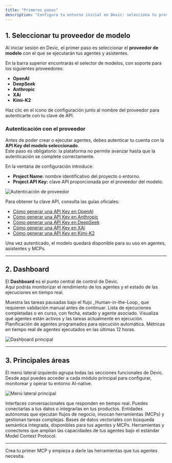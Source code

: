 ```yaml
---
title: "Primeros pasos"
description: "Configura tu entorno inicial en Devic: selecciona tu proveedor de modelo, autentícate y conoce las áreas principales de la plataforma."
---
```


## 1. Seleccionar tu proveedor de modelo

Al iniciar sesión en Devic, el primer paso es seleccionar el **proveedor de modelo** con el que se ejecutarán tus agentes y asistentes.

En la barra superior encontrarás el selector de modelos, con soporte para los siguientes proveedores:

- **OpenAI**
- **DeepSeek**
- **Anthropic**
- **XAi**
- **Kimi-K2**

<Card title="Configuración de proveedor" icon="gear" horizontal>
  Haz clic en el icono de configuración junto al nombre del proveedor para autenticarte con tu clave de API.
</Card>

### Autenticación con el proveedor

Antes de poder crear o ejecutar agentes, debes autenticar tu cuenta con la **API Key del modelo seleccionado**.\
Este paso es obligatorio: la plataforma no permite avanzar hasta que la autenticación se complete correctamente.

En la ventana de configuración introduce:

- **Project Name:** nombre identificativo del proyecto o entorno.
- **Project API Key:** clave API proporcionada por el proveedor del modelo.

![Autenticación de proveedor](/APIKeymodel.png)

Para obtener tu clave API, consulta las guías oficiales:

- [Cómo generar una API Key en OpenAI](https://platform.openai.com/account/api-keys)
- [Cómo generar una API Key en Anthropic](https://docs.anthropic.com/en/api/getting-started)
- [Cómo generar una API Key en DeepSeek](https://api-docs.deepseek.com/)
- [Cómo generar una API Key en XAi](https://x.ai/api)
- [Cómo generar una API Key en Kimi-K2](https://kimi.moonshot.cn/docs)

Una vez autenticado, el modelo quedará disponible para su uso en agentes, asistentes y MCPs.

---

## 2. Dashboard

El **Dashboard** es el punto central de control de Devic.\
Aquí podrás monitorizar el rendimiento de los agentes y el estado de las ejecuciones en tiempo real.

<Columns cols={2}>
  <Card title="Ejecuciones en espera de aprobación" icon="hand">
    Muestra las tareas pausadas bajo el flujo _Human-in-the-Loop_ que requieren validación manual antes de continuar.
  </Card>
  <Card title="Ejecuciones recientes" icon="clock-rotate-left">
    Lista de ejecuciones completadas o en curso, con fecha, estado y agente asociado.
  </Card>
  <Card title="Ejecuciones en progreso" icon="spinner">
    Visualiza qué agentes están activos y las tareas actualmente en ejecución.
  </Card>
  <Card title="Ejecuciones próximas" icon="calendar">
    Planificación de agentes programados para ejecución automática.
  </Card>
  <Card title="Gráficas de rendimiento" icon="chart-line">
    Métricas en tiempo real de agentes ejecutados en las últimas 12 horas.
  </Card>
</Columns>



![Dashboard principal](/dashboard.png)

---

## 3. Principales áreas

El menú lateral izquierdo agrupa todas las secciones funcionales de Devic.\
Desde aquí puedes acceder a cada módulo principal para configurar, monitorear y operar tu entorno AI-native.

![Menú lateral principal](/menu.png)

<Columns cols={2}>
  <Card title="Asistentes" icon="comments" href="/devic/assistants">
    Interfaces conversacionales que responden en tiempo real. Puedes conectarlas a tus datos o integrarlas en tus productos.
  </Card>
  <Card title="Agentes" icon="robot" href="/devic/agents">
    Entidades autónomas que ejecutan flujos de negocio, invocan herramientas (MCPs) y gestionan tareas complejas.
  </Card>
  <Card title="Bases de datos" icon="database" href="/devic/databases">
    Bases de datos vectoriales con búsqueda semántica integrada, disponibles para tus agentes y MCPs.
  </Card>
  <Card title="MCPs" icon="plug" href="/devic/mcps">
    Herramientas y conectores que amplían las capacidades de tus agentes bajo el estándar Model Context Protocol.
  </Card>
</Columns>

---

<Card title="Siguiente paso" icon="rocket" href="/devic/mcps">
  Crea tu primer MCP y empieza a darle las herramientas que tus agentes necesita.
</Card>
